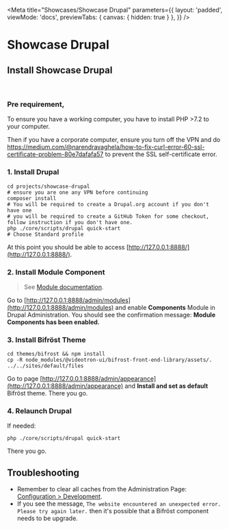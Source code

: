
<Meta
    title="Showcases/Showcase Drupal"
    parameters={{
        layout: 'padded',
        viewMode: 'docs',
        previewTabs: { canvas: { hidden: true } },
    }}
/>

# Showcase Drupal

## Install Showcase Drupal

<br />

### Pre requirement,

To ensure you have a working computer, you have to install PHP >7.2 to your computer.

Then if you have a corporate computer, ensure you turn off the VPN
and do https://medium.com/@narendravaghela/how-to-fix-curl-error-60-ssl-certificate-problem-80e7dafafa57 to prevent
the SSL self-certificate error.

### 1. Install Drupal

```
cd projects/showcase-drupal
# ensure you are one any VPN before continuing
composer install
# You will be required to create a Drupal.org account if you don't have one
# you will be required to create a GitHub Token for some checkout, follow instruction if you don't have one.
php ./core/scripts/drupal quick-start
# Choose Standard profile
```

At this point you should be able to access [http://127.0.0.1:8888/](http://127.0.0.1:8888/).

### 2. Install Module Component

> See [Module documentation](https://www.drupal.org/project/components).

Go to [http://127.0.0.1:8888/admin/modules](http://127.0.0.1:8888/admin/modules) and enable **Components** Module in Drupal Administration.
You should see the confirmation message: **Module Components has been enabled.**

### 3. Install Bifröst Theme

```
cd themes/bifrost && npm install
cp -R node_modules/@videotron-ui/bifrost-front-end-library/assets/. ../../sites/default/files
```

Go to page [http://127.0.0.1:8888/admin/appearance](http://127.0.0.1:8888/admin/appearance) and **Install and set as default** Bifröst theme.
There you go.

### 4. Relaunch Drupal

If needed:

```
php ./core/scripts/drupal quick-start
```

There you go.

## Troubleshooting

-   Remember to clear all caches from the Administration Page: [Configuration > Development](http://127.0.0.1:8888/admin/config/development/performance).
-   If you see the message, `The website encountered an unexpected error. Please try again later.` then it's possible that a Bifröst component needs to be upgrade.
